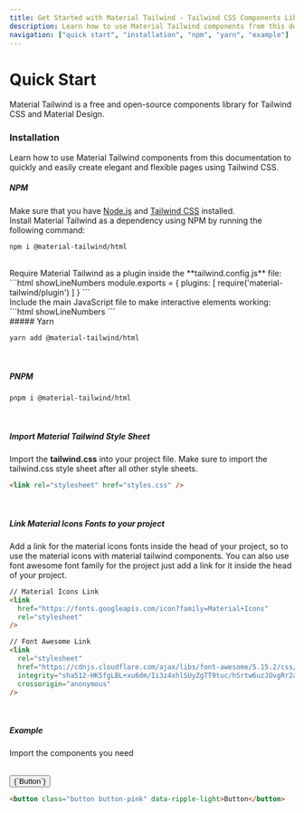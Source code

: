 ```yaml
---
title: Get Started with Material Tailwind - Tailwind CSS Components Library
description: Learn how to use Material Tailwind components from this documentation to quickly and easily create elegant and flexible pages using Tailwind CSS.
navigation: ["quick start", "installation", "npm", "yarn", "example"]
---
```


# Quick Start

Material Tailwind is a free and open-source components library for Tailwind CSS and Material Design.
<br/>

### Installation

Learn how to use Material Tailwind components from this documentation to quickly and easily create elegant and flexible pages using Tailwind CSS.
<br />

##### NPM

Make sure that you have [Node.js](https://nodejs.org/en/) and [Tailwind CSS](https://tailwindcss.com/) installed.
<br/>
Install Material Tailwind as a dependency using NPM by running the following command:
```html showLineNumbers
npm i @material-tailwind/html
```

<br/>
Require Material Tailwind as a plugin inside the **tailwind.config.js** file:
```html showLineNumbers
module.exports = {
  plugins: [
    require('material-tailwind/plugin')
  ]
}
```
<br/>
Include the main JavaScript file to make interactive elements working:
```html showLineNumbers
<script src="../path/to/material-tailwind.js"></script>
```

<br/>
##### Yarn 

```html showLineNumbers
yarn add @material-tailwind/html
```

<br />

##### PNPM

```html showLineNumbers
pnpm i @material-tailwind/html
```

<br />

##### Import Material Tailwind Style Sheet

Import the **tailwind.css** into your project file. Make sure to import the tailwind.css style sheet after all other style sheets.

```html showLineNumbers
<link rel="stylesheet" href="styles.css" />
```

<br />

##### Link Material Icons Fonts to your project

Add a link for the material icons fonts inside the head of your project, so to use the material icons with material tailwind components. You can also use font awesome font family for the project just add a link for it inside the head of your project.

```html showLineNumbers
// Material Icons Link
<link
  href="https://fonts.googleapis.com/icon?family=Material+Icons"
  rel="stylesheet"
/>

// Font Awesome Link
<link
  rel="stylesheet"
  href="https://cdnjs.cloudflare.com/ajax/libs/font-awesome/5.15.2/css/all.min.css"
  integrity="sha512-HK5fgLBL+xu6dm/Ii3z4xhlSUyZgTT9tuc/hSrtw6uzJOvgRr2a9jyxxT1ely+B+xFAmJKVSTbpM/CuL7qxO8w=="
  crossorigin="anonymous"
/>
```

<br />

##### Example

Import the components you need

<br />
<ComponentCard id="example">
  <button className="button button-pink" data-ripple-light>
    {`Button`}
  </button>
</ComponentCard>

```html showLineNumbers
<button class="button button-pink" data-ripple-light>Button</button>
```

